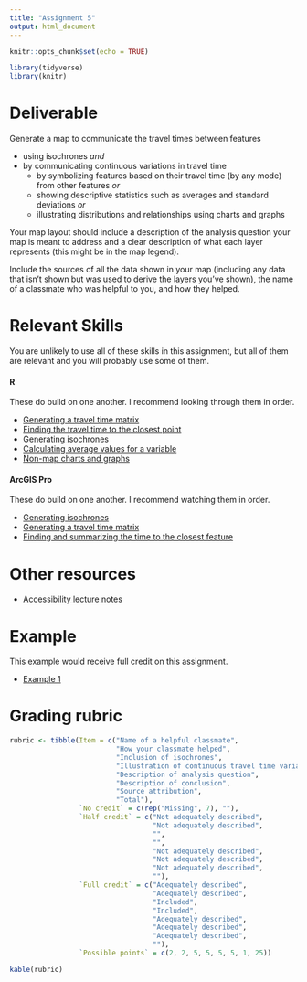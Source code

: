 ```yaml
---
title: "Assignment 5"
output: html_document
---
```


```r
knitr::opts_chunk$set(echo = TRUE)

library(tidyverse)
library(knitr)
```

# Deliverable

Generate a map to communicate the travel times between features

* using isochrones _*and*_ 
* by communicating continuous variations in travel time  
    * by symbolizing features based on their travel time (by any mode) from other features _*or*_
    * showing descriptive statistics such as averages and standard deviations _*or*_
    * illustrating distributions and relationships using charts and graphs

Your map layout should 
include a description of the analysis question your
map is meant to address and a clear description of what each 
layer represents (this might be in the map legend). 

Include the sources of all the data shown
in your map (including any data that isn't shown but was 
used to derive the layers you've shown), the name of a
classmate who was helpful to you, and how they helped.

# Relevant Skills

You are unlikely to use all of these skills in this 
assignment, but all of them are relevant and you will 
probably use some of them. 

#### R

These do build on one another. I recommend looking through them in order.

* [Generating a travel time matrix](https://c-voulgaris.github.io/VIS-2128-F22/a5-files/skill-r5-ttm.html){target="_blank"} 
* [Finding the travel time to the closest point](https://c-voulgaris.github.io/VIS-2128-F22/a5-files/skill-shortest-dist-from-ttm.html){target="_blank"}
* [Generating isochrones](https://c-voulgaris.github.io/VIS-2128-F22/a5-files/skill-isochrones.html){target="_blank"}
* [Calculating average values for a variable](https://c-voulgaris.github.io/VIS-2128-F22/a5-files/skill-average-column.html){target="_blank"}
* [Non-map charts and graphs](https://c-voulgaris.github.io/VIS-2128-F22/a5-files/skill-charts.html){target="_blank"}

#### ArcGIS Pro

These do build on one another. I recommend watching them in order.

* [Generating isochrones](https://harvard.zoom.us/rec/play/IxXdU_nElwldXS98OmNT8QDdALYcKu2cAXxZiq_f1dfrUtmk61Rt6xrLHTgQnuFdEbz_GUrNfzYIP1qc.Z5ZazqeJCw9yydNv?continueMode=true){target="_blank"}
* [Generating a travel time matrix](https://harvard.zoom.us/rec/play/5hHBUOhsdwpuQwNODn3PVcgcYldNEzYvf_oYj5zgSGAtEt11W-X_IjUlH4DPRZ0ILNpIBcnu_29Kh985.405SDnUSdeD-_A2x?continueMode=true){target="_blank"}
* [Finding and summarizing the time to the closest feature](https://harvard.zoom.us/rec/play/mi-jv8jPqnWhCVYgqWno5SUH95fxWOmhHmlbRV21QbGid9iAkjPe2TvuYLWwBpk4O7WSp4Ag1BFhNX2e.RFi2Lca32vFP2fWm?continueMode=true){target="_blank"}

# Other resources

* [Accessibility lecture notes](https://gsd-ses-5394.github.io/accessibilty/){target="_blank"}

# Example

This example would receive full credit on this assignment.

* [Example 1](https://c-voulgaris.github.io/VIS-2128-F22/a5-files/Examples/polling-example.pdf){target="_blank"}

# Grading rubric

```r
rubric <- tibble(Item = c("Name of a helpful classmate",
                          "How your classmate helped",
                          "Inclusion of isochrones",
                          "Illustration of continuous travel time variation",
                          "Description of analysis question",
                          "Description of conclusion",
                          "Source attribution",
                          "Total"),
                 `No credit` = c(rep("Missing", 7), ""),
                 `Half credit` = c("Not adequately described",
                                   "Not adequately described",
                                   "",
                                   "",
                                   "Not adequately described",
                                   "Not adequately described",
                                   "Not adequately described",
                                   ""),
                 `Full credit` = c("Adequately described",
                                   "Adequately described",
                                   "Included",
                                   "Included",
                                   "Adequately described",
                                   "Adequately described",
                                   "Adequately described", 
                                   ""),
                 `Possible points` = c(2, 2, 5, 5, 5, 5, 1, 25))

kable(rubric)
```
